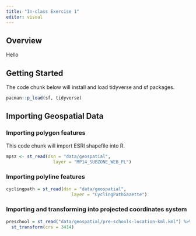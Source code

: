 ```yaml
---
title: "In-class Exercise 1"
editor: visual
---
```


## Overview

Hello

## Getting Started

The code chunk below will install and load tidyverse and sf packages.

```r
pacman::p_load(sf, tidyverse)
```

## Importing Geospatial Data

### Importing polygon features

This code chunk will import ESRI shapefile into R.

```r
mpsz <- st_read(dsn = "data/geospatial", 
                  layer = "MP14_SUBZONE_WEB_PL")
```

### Importing polyline features

```r
cyclingpath = st_read(dsn = "data/geospatial", 
                         layer = "CyclingPathGazette")
```

### Importing and transforming into projected coordinates system

```r
preschool = st_read("data/geospatial/pre-schools-location-kml.kml") %>%
  st_transform(crs = 3414)
```
